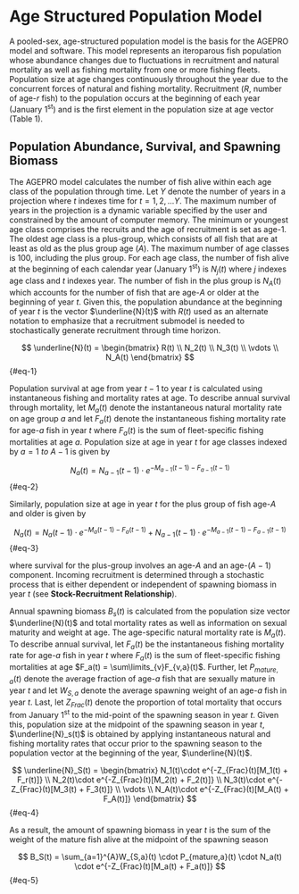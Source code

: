 # Age Structured Population Model {.unnumbered}

A pooled-sex, age-structured population model is the basis for the AGEPRO model and software. This model represents an iteroparous fish population whose abundance changes due to fluctuations in recruitment and natural mortality as well as fishing mortality from one or more fishing fleets. Population size at age changes continuously throughout the year due to the concurrent forces of natural and fishing mortality. Recruitment ($R$, number of age-$r$ fish) to the population occurs at the beginning of each year (January 1^st^) and is the first element in the population size at age vector (Table 1).

## Population Abundance, Survival, and Spawning Biomass

The AGEPRO model calculates the number of fish alive within each age class of the population through time. Let $Y$ denote the number of years in a projection where $t$ indexes time for $t = 1,2,...Y$. The maximum number of years in the projection is a dynamic variable specified by the user and constrained by the amount of computer memory. The minimum or youngest age class comprises the recruits and the age of recruitment is set as age-1. The oldest age class is a plus-group, which consists of all fish that are at least as old as the plus group age ($A$). The maximum number of age classes is 100, including the plus group. For each age class, the number of fish alive at the beginning of each calendar year (January 1^st^) is $N_j(t)$ where $j$ indexes age class and $t$ indexes year. The number of fish in the plus group is $N_A(t)$ which accounts for the number of fish that are age-$A$ or older at the beginning of year $t$. Given this, the population abundance at the beginning of year $t$ is the vector $\underline{N}(t)$ with $R(t)$ used as an alternate notation to emphasize that a recruitment submodel is needed to stochastically generate recruitment through time horizon.

$$ 
\underline{N}(t) = \begin{bmatrix}
                   R(t) \\
                   N_2(t) \\
                   N_3(t) \\
                   \vdots \\
                   N_A(t)
                   \end{bmatrix} 
$$ {#eq-1}

Population survival at age from year $t−1$ to year $t$ is calculated using instantaneous fishing and mortality rates at age. To describe annual survival through mortality, let $M_a(t)$ denote the instantaneous natural mortality rate on age group $a$ and let $F_a(t)$ denote the instantaneous fishing mortality rate for age-$a$ fish in year $t$ where $F_a(t)$ is the sum of fleet-specific fishing mortalities at age $a$. Population size at age in year $t$ for age classes indexed by $a = 1\ to\ A-1$ is given by

$$
N_a(t) = N_{a-1}(t-1)\cdot{e^{-M_{a-1}(t-1)-F_{a-1}(t-1)}}
$$ {#eq-2}

Similarly, population size at age in year $t$ for the plus group of fish age-$A$ and older is given by

$$
N_a(t) = N_{a}(t-1)\cdot{e^{-M_{a}(t-1)-F_{a}(t-1)}} + N_{a-1}(t-1)\cdot{e^{-M_{a-1}(t-1)-F_{a-1}(t-1)}}
$$ {#eq-3}

where survival for the plus-group involves an age-$A$ and an age-($A-1$) component. Incoming recruitment is determined through a stochastic process that is either dependent or independent of spawning biomass in year $t$ (see **Stock-Recruitment Relationship**).

Annual spawning biomass $B_s(t)$ is calculated from the population size vector $\underline{N}(t)$ and total mortality rates as well as information on sexual maturity and weight at age. The age-specific natural mortality rate is $M_a(t)$. To describe annual survival, let $F_a(t)$ be the instantaneous fishing mortality rate for age-$a$ fish in year $t$ where $F_a(t)$ is the sum of fleet-specific fishing mortalities at age $F_a(t) = \sum\limits_{v}F_{v,a}(t)$. Further, let $P_{mature,a}(t)$ denote the average fraction of age-$a$ fish that are sexually mature in year $t$ and let $W_{S,a}$ denote the average spawning weight of an age-$a$ fish in year $t$. Last, let $Z_{Frac}(t)$ denote the proportion of total mortality that occurs from January 1^st^ to the mid-point of the spawning season in year $t$. Given this, population size at the midpoint of the spawning season in year $t$, $\underline{N}_s(t)$ is obtained by applying instantaneous natural and fishing mortality rates that occur prior to the spawning season to the population vector at the beginning of the year, $\underline{N}(t)$.

$$
\underline{N}_S(t) = \begin{bmatrix}
                      N_1(t)\cdot e^{-Z_{Frac}(t)[M_1(t) + F_r(t)]} \\
                      N_2(t)\cdot e^{-Z_{Frac}(t)[M_2(t) + F_2(t)]} \\
                      N_3(t)\cdot e^{-Z_{Frac}(t)[M_3(t) + F_3(t)]} \\
                      \vdots \\
                      N_A(t)\cdot e^{-Z_{Frac}(t)[M_A(t) + F_A(t)]}
                      \end{bmatrix}
$$ {#eq-4}

As a result, the amount of spawning biomass in year $t$ is the sum of the weight of the mature fish alive at the midpoint of the spawning season

$$
B_S(t) = \sum_{a=1}^{A}W_{S,a}(t) \cdot P_{mature,a}(t) \cdot N_a(t) \cdot e^{-Z_{Frac}(t)[M_a(t) + F_a(t)]}
$$ {#eq-5}
